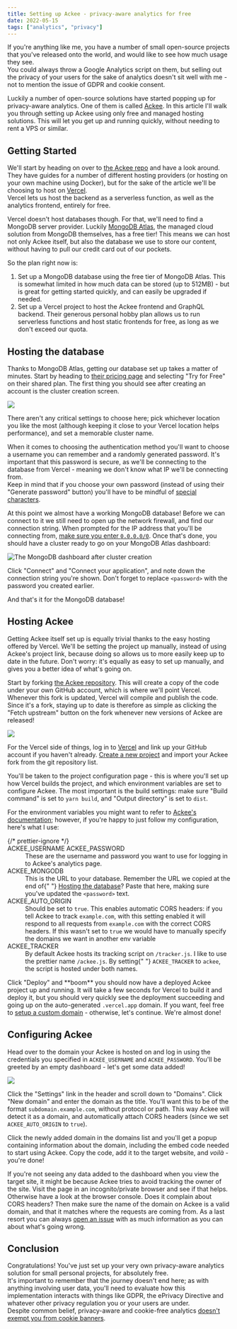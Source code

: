 ---
title: Setting up Ackee - privacy-aware analytics for free
date: 2022-05-15
tags: ["analytics", "privacy"]
---

If you're anything like me, you have a number of small open-source projects that you've released onto the world, and would like to see how much usage they see.  
You could always throw a Google Analytics script on them, but selling out the privacy of your users for the sake of analytics doesn't sit well with me - not to mention the issue of GDPR and cookie consent.

Luckily a number of open-source solutions have started popping up for privacy-aware analytics. One of them is called [Ackee](https://github.com/electerious/Ackee). In this article I'll walk you through setting up Ackee using only free and managed hosting solutions. This will let you get up and running quickly, without needing to rent a VPS or similar.

## Getting Started

We'll start by heading on over to [the Ackee repo](https://github.com/electerious/Ackee#readme) and have a look around. They have guides for a number of different hosting providers (or hosting on your own machine using Docker), but for the sake of the article we'll be choosing to host on [Vercel](https://github.com/electerious/Ackee/blob/master/docs/Get%20started.md#with-vercel).  
Vercel lets us host the backend as a serverless function, as well as the analytics frontend, entirely for free.

Vercel doesn't host databases though. For that, we'll need to find a MongoDB server provider. Luckily [MongoDB Atlas](https://www.mongodb.com/atlas/database), the managed cloud solution from MongoDB themselves, has a free tier! This means we can host not only Ackee itself, but also the database we use to store our content, without having to pull our credit card out of our pockets.

So the plan right now is:

1. Set up a MongoDB database using the free tier of MongoDB Atlas. This is somewhat limited in how much data can be stored (up to 512MB) - but is great for getting started quickly, and can easily be upgraded if needed.
2. Set up a Vercel project to host the Ackee frontend and GraphQL backend. Their generous personal hobby plan allows us to run serverless functions and host static frontends for free, as long as we don't exceed our quota.

## Hosting the database

Thanks to MongoDB Atlas, getting our database set up takes a matter of minutes. Start by heading to [their pricing page](https://www.mongodb.com/pricing) and selecting "Try for Free" on their shared plan. The first thing you should see after creating an account is the cluster creation screen.


<img class="no-shadow" style="margin-bottom:0" src={MongodbAtlas.src} />

There aren't any critical settings to choose here; pick whichever location you like the most (although keeping it close to your Vercel location helps performance), and set a memorable cluster name.

When it comes to choosing the authentication method you'll want to choose a username you can remember and a randomly generated password. It's important that this password is secure, as we'll be connecting to the database from Vercel - meaning we don't know what IP we'll be connecting from.  
Keep in mind that if you choose your own password (instead of using their "Generate password" button) you'll have to be mindful of [special characters](https://www.mongodb.com/docs/atlas/troubleshoot-connection/#special-characters-in-connection-string-password).

At this point we almost have a working MongoDB database! Before we can connect to it we still need to open up the network firewall, and find our connection string. When prompted for the IP address that you'll be connecting from, [make sure you enter `0.0.0.0/0`](https://vercel.com/docs/concepts/solutions/databases#allowing-and-blocking-ip-addresses). Once that's done, you should have a cluster ready to go on your MongoDB Atlas dashboard:


<img
  alt="The MongoDB dashboard after cluster creation"
  src={MongodbDashboard.src}
/>

Click "Connect" and "Connect your application", and note down the connection string you're shown. Don't forget to replace `<password>` with the password you created earlier.

And that's it for the MongoDB database!

## Hosting Ackee

Getting Ackee itself set up is equally trivial thanks to the easy hosting offered by Vercel. We'll be setting the project up manually, instead of using Ackee's project link, because doing so allows us to more easily keep up to date in the future. Don't worry: it's equally as easy to set up manually, and gives you a better idea of what's going on.

Start by forking [the Ackee repository](https://github.com/electerious/Ackee). This will create a copy of the code under your own GitHub account, which is where we'll point Vercel. Whenever this fork is updated, Vercel will compile and publish the code. Since it's a fork, staying up to date is therefore as simple as clicking the "Fetch upstream" button on the fork whenever new versions of Ackee are released!


<img src={VercelConfiguration.src} />

For the Vercel side of things, log in to [Vercel](https://vercel.com/) and link up your GitHub account if you haven't already. [Create a new project](https://vercel.com/new) and import your Ackee fork from the git repository list.

You'll be taken to the project configuration page - this is where you'll set up how Vercel builds the project, and which environment variables are set to configure Ackee. The most important is the build settings: make sure "Build command" is set to `yarn build`, and "Output directory" is set to `dist`.

For the environment variables you might want to refer to [Ackee's documentation](https://github.com/electerious/Ackee/blob/master/docs/Options.md); however, if you're happy to just follow my configuration, here's what I use:

<dl>
  {/* prettier-ignore */}
  <dt>
    ACKEE_USERNAME  
    ACKEE_PASSWORD
  </dt>
  <dd>
    These are the username and password you want to use for logging in to
    Ackee's analytics page.
  </dd>
  <dt>ACKEE_MONGODB</dt>
  <dd>
    This is the URL to your database. Remember the URL we copied at the end of{" "}
    <a href="#hosting-the-database">Hosting the database</a>? Paste that here,
    making sure you've updated the <code>&lt;password&gt;</code> text.
  </dd>
  <dt>ACKEE_AUTO_ORIGIN</dt>
  <dd>
    Should be set to <code>true</code>. This enables automatic CORS headers: if
    you tell Ackee to track <code>example.com</code>, with this setting enabled
    it will respond to all requests from <code>example.com</code> with the
    correct CORS headers. If this wasn't set to <code>true</code> we would have
    to manually specify the domains we want in another env variable
  </dd>
  <dt>ACKEE_TRACKER</dt>
  <dd>
    By default Ackee hosts its tracking script on <code>/tracker.js</code>. I
    like to use the prettier name <code>/ackee.js</code>. By setting{" "}
    <code>ACKEE_TRACKER</code> to <code>ackee</code>, the script is hosted under
    both names.
  </dd>
</dl>

Click "Deploy" and \*\*boom\*\* you should now have a deployed Ackee project up and running. It will take a few seconds for Vercel to build it and deploy it, but you should very quickly see the deployment succeeding and going up on the auto-generated `.vercel.app` domain. If you want, feel free to [setup a custom domain](https://vercel.com/docs/concepts/projects/custom-domains) - otherwise, let's continue. We're almost done!

## Configuring Ackee

Head over to the domain your Ackee is hosted on and log in using the credentials you specified in `ACKEE_USERNAME` and `ACKEE_PASSWORD`. You'll be greeted by an empty dashboard - let's get some data added!


<img src={AckeeDomain.src} />

Click the "Settings" link in the header and scroll down to "Domains". Click "New domain" and enter the domain as the title. You'll want this to be of the format `subdomain.example.com`, without protocol or path. This way Ackee will detect it as a domain, and automatically attach CORS headers (since we set `ACKEE_AUTO_ORIGIN` to `true`).

Click the newly added domain in the domains list and you'll get a popup containing information about the domain, including the embed code needed to start using Ackee. Copy the code, add it to the target website, and _voilà_ - you're done!

If you're not seeing any data added to the dashboard when you view the target site, it might be because Ackee tries to avoid tracking the owner of the site. Visit the page in an incognito/private browser and see if that helps. Otherwise have a look at the browser console. Does it complain about CORS headers? Then make sure the name of the domain on Ackee is a valid domain, and that it matches where the requests are coming from. As a last resort you can always [open an issue](https://github.com/electerious/Ackee/issues) with as much information as you can about what's going wrong.

## Conclusion

Congratulations! You've just set up your very own privacy-aware analytics solution for small personal projects, for absolutely free.  
It's important to remember that the journey doesn't end here; as with anything involving user data, you'll need to evaluate how this implementation interacts with things like GDPR, the ePrivacy Directive and whatever other privacy regulation you or your users are under.  
Despite common belief, privacy-aware and cookie-free analytics [doesn't exempt you from cookie banners](../2022-06-09-analytics-cookie-compliance/index.md).
